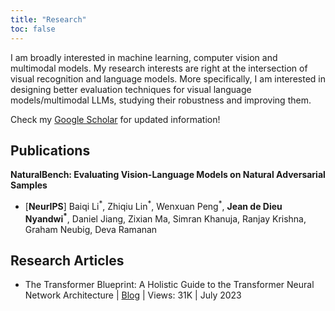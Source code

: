 ```yaml
---
title: "Research"
toc: false
---
```


I am broadly interested in machine learning, computer vision and multimodal models. My research interests are right at the intersection of visual recognition and language models. More specifically, I am interested in designing better evaluation techniques for visual language models/multimodal LLMs, studying their robustness and improving them.

Check my [Google Scholar](https://scholar.google.com/citations?user=X1KlIsQAAAAJ&hl=en) for updated information!

## Publications

**NaturalBench: Evaluating Vision-Language Models on Natural Adversarial Samples**

 - [**NeurIPS**] Baiqi Li^\*^, Zhiqiu Lin^\*^, Wenxuan Peng^\*^, **Jean de Dieu Nyandwi^\*^**, Daniel Jiang, Zixian Ma, Simran Khanuja, Ranjay Krishna, Graham Neubig, Deva Ramanan


## Research Articles

-   The Transformer Blueprint: A Holistic Guide to the Transformer Neural Network Architecture \| [Blog](https://deeprevision.github.io/posts/001-transformer/) \| Views: 31K \| July 2023